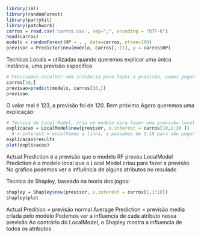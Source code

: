 ```{r}
library(iml)
library(randomForest)
library(partykit)
library(patchwork)
carros = read.csv('carros.csv', sep=";", encoding = "UTF-8")
head(carros)
modelo = randomForest(HP ~ . , data=carros, ntree=100)
previsor = Predictor$new(modelo, carros[,-11], y = carros$HP)
```

Tecnicas Locais = utilizadas quando queremos explicar uma única instância, uma previsão especifíca 

```{r}
# Precisamos escolher uma instância para fazer a previsão, vamos pegar a linha 10
carros[10,]
previsao=predict(modelo, carros[10,])
previsao
```
O valor real é 123, a previsão foi de 120. Bem próximo
Agora queremos uma explicação:
```{r}
# Técnica de Local Model, cria um modelo para fazer uma previsão local e mostra a explicação da influencia dos atributos no modelo:
explicacao = LocalModel$new(previsor, x.interest = carros[10,1:10 ])
  # x.interest = escolhemos a linha, e passamos de 1:10 para não pegar a classe 
explicacao$results
plot(explicacao)
```
Actual Prediction é a previsão que o modelo RF preveu
LocalModel Prediction é o modelo local que o Local Model criou para fazer a previsão 
No gráfico podemos ver a influência de alguns atributos no resulado 

Técnica de Shapley, baseado na teoria dos jogos:
```{r}
shapley = Shapley$new(previsor, x.interest = carros[1,1:10])
shapley$plot
```
Actual Predition = previsão normal
Average Prediction = previsão media criada pelo modelo
Podemos ver a influencia de cada atributo nessa previsão 
Ao contrário do LocalModel, o Shapley mostra a influencia de todos os atributos 